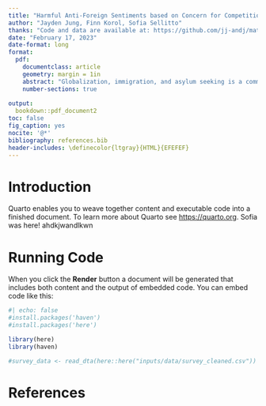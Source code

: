 ```yaml
---
title: "Harmful Anti-Foreign Sentiments based on Concern for Competition Should be Recognized and Addressed"
author: "Jayden Jung, Finn Korol, Sofia Sellitto"
thanks: "Code and data are available at: https://github.com/jj-andj/mate-comp-hate ; Replication on Social Science Reproduction platform available at: "
date: "February 17, 2023"
date-format: long
format: 
  pdf: 
    documentclass: article
    geometry: margin = 1in
    abstract: "Globalization, immigration, and asylum seeking is a common topic of discussion, one which most people hold some personal opinion on accompanied by certain justifications. This paper analyzes data on what proportion of non-immigrant German men are likely to perceive refugees as threats to finding a romantic partner relative to the male-to-female ratio within their municipality and which of them support sentiments of anti-refugee violence. Results show that there can be argued an effect of these sentiments on actual rates of hate crime. We apply secondary research regarding Canadian rates of immigration and gender imbalances and raise concerns regarding the possibly generalizable nature of the findings in Germany. As this issue specifically affects minority groups experiencing prejudice and even furthers their marginalization, we place great emphasis on the weight of this discussion and propose that it should be considered to inform policies or initiatives intending to address racism and hate crimes, especially in breaking down the framing of refugees as a threat to non-immigrants, whether that's through education, public messaging, or other implementations."
    number-sections: true
    
output: 
  bookdown::pdf_document2
toc: false
fig_caption: yes
nocite: '@*'
bibliography: references.bib
header-includes: \definecolor{ltgray}{HTML}{EFEFEF}
---
```


# Introduction

Quarto enables you to weave together content and executable code into a finished document. To learn more about Quarto see <https://quarto.org>. Sofia was here! ahdkjwandlkwn

# Running Code

When you click the **Render** button a document will be generated that includes both content and the output of embedded code. You can embed code like this:

```r
#| echo: false
#install.packages('haven')
#install.packages('here')

library(here)
library(haven)

#survey_data <- read_dta(here::here("inputs/data/survey_cleaned.csv"))
```

\clearpage

# References {.unnumbered}
